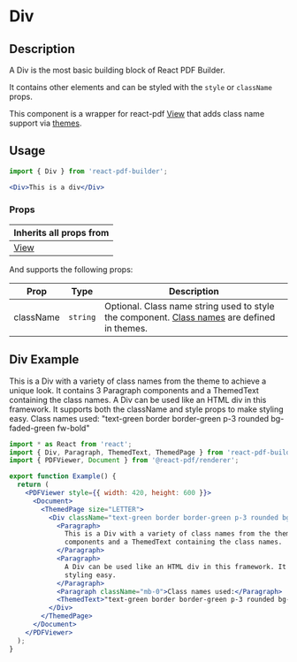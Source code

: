 

<Meta title="Documentation/Components/Basics/Div" />

<h1>Div</h1>

## Description

A Div is the most basic building block of React PDF Builder.

It contains other elements and can be styled with the `style` or `className` props.

This component is a wrapper for react-pdf [View](https://react-pdf.org/components#view) that adds class name support via [themes](https://justinmahar.github.io/react-pdf-builder/?path=/docs/documentation-themes--docs).

## Usage

```jsx
import { Div } from 'react-pdf-builder';
```

```jsx
<Div>This is a div</Div>
```

### Props

| Inherits all props from                       |
| --------------------------------------------- |
| [View](https://react-pdf.org/components#view) |

And supports the following props:

| Prop      | Type     | Description                                                                                                                                                                                       |
| --------- | -------- | ------------------------------------------------------------------------------------------------------------------------------------------------------------------------------------------------- |
| className | `string` | Optional. Class name string used to style the component. [Class names](https://justinmahar.github.io/react-pdf-builder/?path=/docs/documentation-themes--docs#class-names) are defined in themes. |

## Div Example

<DocsPDF>
  <Div className="text-green border border-green p-3 rounded bg-faded-green fw-bold">
    <Paragraph>This is a Div with a variety of class names from the theme to achieve a unique look. It contains 3 Paragraph components and a ThemedText containing the class names.</Paragraph>
    <Paragraph>A Div can be used like an HTML div in this framework. It supports both the className and style props to make styling easy.</Paragraph>
    <Paragraph className="mb-0">Class names used:</Paragraph>
    <ThemedText>"text-green border border-green p-3 rounded bg-faded-green fw-bold"</ThemedText>
  </Div>
</DocsPDF>

```jsx
import * as React from 'react';
import { Div, Paragraph, ThemedText, ThemedPage } from 'react-pdf-builder';
import { PDFViewer, Document } from '@react-pdf/renderer';

export function Example() {
  return (
    <PDFViewer style={{ width: 420, height: 600 }}>
      <Document>
        <ThemedPage size="LETTER">
          <Div className="text-green border border-green p-3 rounded bg-faded-green fw-bold">
            <Paragraph>
              This is a Div with a variety of class names from the theme to achieve a unique look. It contains 3 Paragraph
              components and a ThemedText containing the class names.
            </Paragraph>
            <Paragraph>
              A Div can be used like an HTML div in this framework. It supports both the className and style props to make
              styling easy.
            </Paragraph>
            <Paragraph className="mb-0">Class names used:</Paragraph>
            <ThemedText>"text-green border border-green p-3 rounded bg-faded-green fw-bold"</ThemedText>
          </Div>
        </ThemedPage>
      </Document>
    </PDFViewer>
  );
}
```